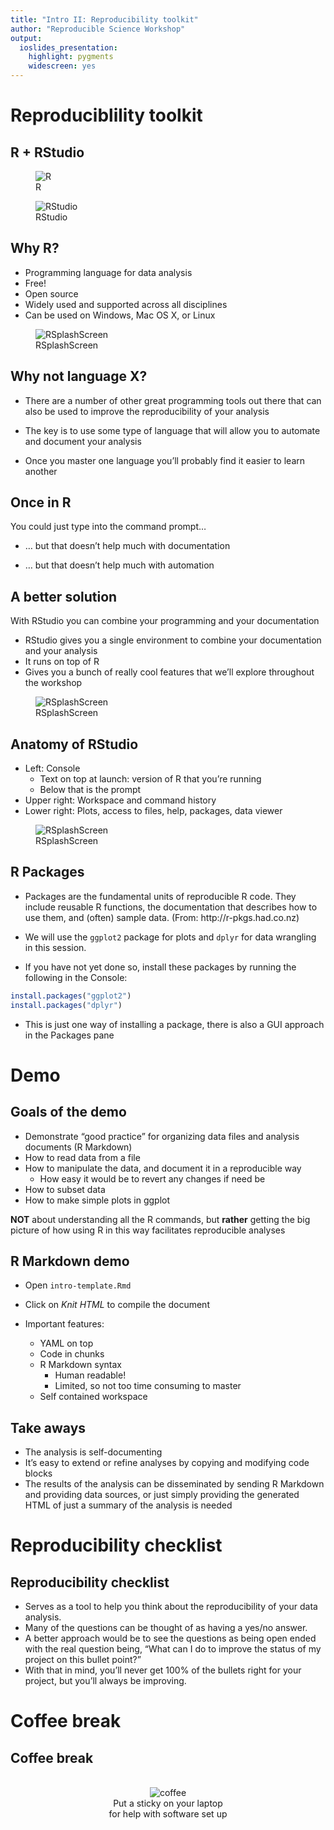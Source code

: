 ```yaml
---
title: "Intro II: Reproducibility toolkit"
author: "Reproducible Science Workshop"
output:
  ioslides_presentation:
    highlight: pygments
    widescreen: yes
---
```


# Reproduciblility toolkit

## R + RStudio

<div class="columns-2">
![R](img/Rlogo-1.png)

![RStudio](img/RStudio-Logo-Blue-Gradient.png)
</div>


## Why R?

<div class="columns-2">
- Programming language for data analysis
- Free!
- Open source
- Widely used and supported across all disciplines
- Can be used on Windows, Mac OS X, or Linux

![RSplashScreen](img/RSplashScreen.png)
</div>


## Why not language X?

- There are a number of other great programming tools out there that can also be 
used to improve the reproducibility of your analysis

- The key is to use some type of language that will allow you to automate and 
document your analysis

- Once you master one language you'll probably find it easier to learn another


## Once in R

You could just type into the command prompt...

- ... but that doesn't help much with documentation

- ... but that doesn't help much with automation


## A better solution

With RStudio you can combine your programming and your documentation

<div class="columns-2">
- RStudio gives you a single environment to combine your documentation and your
analysis
- It runs on top of R
- Gives you a bunch of really cool features that we'll explore throughout the
workshop

![RSplashScreen](img/RStudioSplash.png)
</div>

## Anatomy of RStudio

<div class="columns-2">
- Left: Console
    - Text on top at launch: version of R that you’re running
    - Below that is the prompt
- Upper right: Workspace and command history
- Lower right: Plots, access to files, help, packages, data viewer

![RSplashScreen](img/RStudioSplash.png)
</div>

## R Packages

- Packages are the fundamental units of reproducible R code. They include reusable R
functions, the documentation that describes how to use them, and (often) sample data.
(From: http://r-pkgs.had.co.nz)

- We will use the `ggplot2` package for plots and `dplyr` for data wrangling in this
session.

- If you have not yet done so, install these packages by running the following
in the Console:
```r
install.packages("ggplot2")
install.packages("dplyr")
```
    
- This is just one way of installing a package, there is also a GUI approach in 
the Packages pane

# Demo

## Goals of the demo

- Demonstrate "good practice" for organizing data files and analysis 
documents (R Markdown)
- How to read data from a file
- How to manipulate the data, and document it in a reproducible way
    - How easy it would be to revert any changes if need be
- How to subset data
- How to make simple plots in ggplot

**NOT** about understanding all the R commands, but **rather** getting the big 
picture of how using R in this way facilitates reproducible analyses

## R Markdown demo

- Open `intro-template.Rmd` 

- Click on *Knit HTML* to compile the document

- Important features:
    - YAML on top
    - Code in chunks
    - R Markdown syntax 
        - Human readable!
        - Limited, so not too time consuming to master
    - Self contained workspace

## Take aways

- The analysis is self-documenting
- It's easy to extend or refine analyses by copying and modifying code blocks
- The results of the analysis can be disseminated by sending R Markdown and 
providing data sources, or just simply providing the generated HTML of just 
a summary of the analysis is needed

# Reproducibility checklist

## Reproducibility checklist

- Serves as a tool to help you think about the reproducibility of your data 
analysis.
- Many of the questions can be thought of as having a yes/no answer.
- A better approach would be to see the questions as being open ended with 
the real question being, "What can I do to improve the status of my project 
on this bullet point?"
- With that in mind, you'll never get 100% of the bullets right for your project, 
but you'll always be improving.

# Coffee break

## Coffee break

<center>
<br>
![coffee](img/coffee_000000_264.png)
<br>
Put a sticky on your laptop <br>
for help with software set up
</center>
